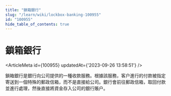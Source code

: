 ```yaml
---
title: "鎖箱銀行"
slug: "/learn/wiki/lockbox-banking-100955"
id: "100955"
hide_table_of_contents: true
---
```



# 鎖箱銀行

<ArticleMeta id={100955} updatedAt={'2023-09-26 13:58:51'} />
<div className='border-solid border-b border-t-0 my-4 border-[var(--ifm-color-gray-300)]' />

鎖箱銀行是銀行向公司提供的一種收款服務。根據該服務，客户進行的付款被指定寄送到一個特殊的郵政信箱，而不是直接給公司。銀行會前往郵政信箱，取回付款並進行處理，然後直接將資金存入公司的銀行賬户。
